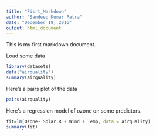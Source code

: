 ---
title: "Fisrt_Markdown"
author: "Sandeep Kumar Patra"
date: "December 19, 2016"
output: html_document
---

This is my first markdown document.

Load some data

```{r}
library(datasets)
data("airquality")
summary(airquality)
```

Here's a pairs plot of the data

```{r}
pairs(airquality)
```

Here's a regression model of ozone on some predictors.

```{r}
fit=lm(Ozone~ Solar.R + Wind + Temp, data = airquality)
summary(fit)
```

